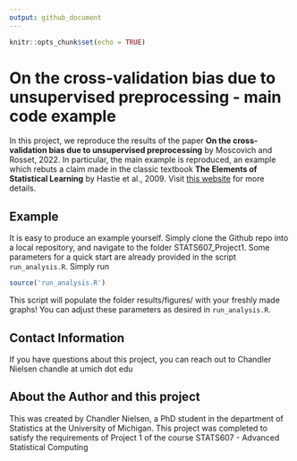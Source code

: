 ```yaml
---
output: github_document
---
```


```r
knitr::opts_chunk$set(echo = TRUE)
```

# On the cross-validation bias due to unsupervised preprocessing - main code example

In this project, we reproduce the results of the paper **On the cross-validation bias due to unsupervised preprocessing** by Moscovich and Rosset, 2022. In particular, the main example is reproduced, an example which rebuts a claim made in the classic textbook **The Elements of Statistical Learning** by Hastie et al., 2009. Visit [this website](https://academic.oup.com/jrsssb/article/84/4/1474/7073256) for more details.

## Example 

It is easy to produce an example yourself. Simply clone the Github repo into a local repository, and navigate to the folder STATS607_Project1. Some parameters for a quick start are already provided in the script `run_analysis.R`. Simply run

```r
source('run_analysis.R')
```

This script will populate the folder results/figures/ with your freshly made graphs! You can adjust these parameters as desired in `run_analysis.R`.

## Contact Information

If you have questions about this project, you can reach out to Chandler Nielsen chandle at umich dot edu

## About the Author and this project

This was created by Chandler Nielsen, a PhD student in the department of Statistics at the University of Michigan. This project was completed to satisfy the requirements of Project 1 of the course STATS607 - Advanced Statistical Computing



